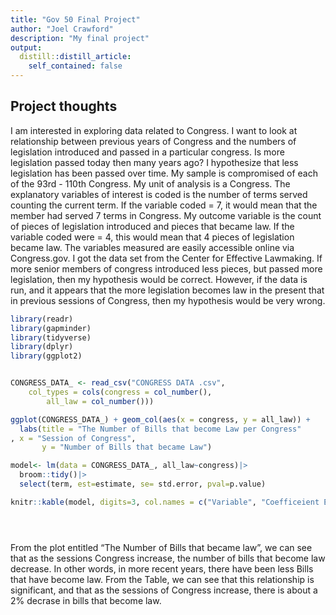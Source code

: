 ```yaml
---
title: "Gov 50 Final Project"
author: "Joel Crawford"
description: "My final project"
output:
  distill::distill_article:
    self_contained: false
---
```




## Project thoughts

I am interested in exploring data related to Congress. I want to look at relationship between previous years of Congress and the numbers of legislation introduced and passed in a particular congress. Is more legislation passed today then many years ago? I hypothesize that less legislation has been passed over time. My sample is compromised of each of the 93rd - 110th Congress. My unit of analysis is a Congress. The explanatory variables of interest is coded is the number of terms served counting the current term. If the variable coded = 7, it would mean that the member had served 7 terms in Congress. My outcome variable is the count of pieces of legislation introduced and pieces that became law. If the variable coded were = 4, this would mean that 4 pieces of legislation became law. The variables measured are easily accessible online via Congress.gov. I got the data set from the Center for Effective Lawmaking. If more senior members of congress introduced less pieces, but passed more legislation, then my hypothesis would be correct. However, if the data is run, and it appears that the more legislation becomes law in the present that in previous sessions of Congress, then my hypothesis would be very wrong.  



```r
library(readr)
library(gapminder)
library(tidyverse)
library(dplyr)
library(ggplot2)


CONGRESS_DATA_ <- read_csv("CONGRESS DATA .csv", 
    col_types = cols(congress = col_number(), 
        all_law = col_number()))

ggplot(CONGRESS_DATA_) + geom_col(aes(x = congress, y = all_law)) +
  labs(title = "The Number of Bills that become Law per Congress"
, x = "Session of Congress", 
       y = "Number of Bills that became Law")

```


```r

model<- lm(data = CONGRESS_DATA_, all_law~congress)|>
  broom::tidy()|>
  select(term, est=estimate, se= std.error, pval=p.value)

knitr::kable(model, digits=3, col.names = c("Variable", "Coefficeient Estimate", "Standard Error", "P-Value"))





```

From the plot entitled "The Number of Bills that became law", we can see that as the sessions Congress increase, the number of bills that become law decrease. In other words, in more recent years, there have been less Bills that have become law. From the Table, we can see that this relationship is significant, and that as the sessions of Congress increase, there is about a 2% decrase in bills that become law. 